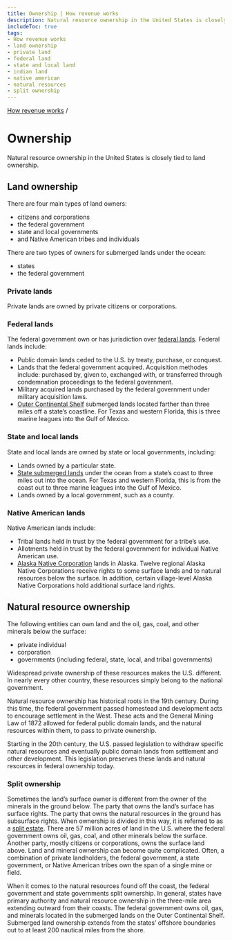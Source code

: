 ```yaml
---
title: Ownership | How revenue works
description: Natural resource ownership in the United States is closely tied to land ownership.
includeToc: true
tags:
- How revenue works
- land ownership
- private land
- federal land
- state and local land
- indian land
- native american
- natural resources
- split ownership
---
```


[How revenue works](/how-revenue-works/) /

# Ownership

Natural resource ownership in the United States is closely tied to land ownership.

## Land ownership

There are four main types of land owners: 
- citizens and corporations
- the federal government 
- state and local governments
- and Native American tribes and individuals 

There are two types of owners for submerged lands under the ocean: 
- states
- the federal government

### Private lands

Private lands are owned by private citizens or corporations.

### Federal lands

The federal government own or has jurisdiction over [federal lands](http://fas.org/sgp/crs/misc/R42346.pdf). Federal lands include:

* Public domain lands ceded to the U.S. by treaty, purchase, or conquest.
* Lands that the federal government acquired. Acquisition methodes include: purchased by, given to, exchanged with, or transferred through condemnation proceedings to the federal government.
* Military acquired lands purchased by the federal government under military acquisition laws.
* [Outer Continental Shelf](http://www.boem.gov/OCS-Lands-Act-History/) submerged lands located farther than three miles off a state’s coastline. For Texas and western Florida, this is three marine leagues into the Gulf of Mexico.

### State and local lands

State and local lands are owned by state or local governments, including:

* Lands owned by a particular state.
* [State submerged lands](https://www.boem.gov/sites/default/files/uploadedFiles/BOEM/Oil_and_Gas_Energy_Program/Leasing/Outer_Continental_Shelf/Lands_Act_History/submerged.pdf) under the ocean from a state’s coast to three miles out into the ocean. For Texas and western Florida, this is from the coast out to three marine leagues into the Gulf of Mexico.
* Lands owned by a local government, such as a county.

### Native American lands

Native American lands include:

* Tribal lands held in trust by the federal government for a tribe’s use.
* Allotments held in trust by the federal government for individual Native American use.
* [Alaska Native Corporation](http://dnr.alaska.gov/mlw/trails/17b/corpindex.cfm) lands in Alaska. Twelve regional Alaska Native Corporations receive rights to some surface lands and to natural resources below the surface. In addition, certain village-level Alaska Native Corporations hold additional surface land rights.

## Natural resource ownership

The following entities can own land and the oil, gas, coal, and other minerals below the surface:
- private individual 
- corporation
- governments (including federal, state, local, and tribal governments) 

Widespread private ownership of these resources makes the U.S. different. In nearly every other country, these resources simply belong to the national government.
<br/>

Natural resource ownership has historical roots in the 19th century. During this time, the federal government passed homestead and development acts to encourage settlement in the West. These acts and the General Mining Law of 1872 allowed for federal public domain lands, and the natural resources within them, to pass to private ownership. 
<br/>

Starting in the 20th century, the U.S. passed legislation to withdraw specific natural resources and eventually public domain lands from settlement and other development. This legislation preserves these lands and natural resources in federal ownership today.

### Split ownership

Sometimes the land’s surface owner is different from the owner of the minerals in the ground below. The party that owns the land’s surface has <GlossaryTerm>surface rights</GlossaryTerm>. The party that owns the natural resources in the ground has <GlossaryTerm>subsurface rights</GlossaryTerm>. When ownership is divided in this way, it is referred to as a [split estate](https://www.blm.gov/programs/energy-and-minerals/oil-and-gas/leasing/split-estate). There are 57 million acres of land in the U.S. where the federal government owns oil, gas, coal, and other minerals below the surface. Another party, mostly citizens or corporations, owns the surface land above. Land and mineral ownership can become quite complicated. Often, a combination of private landholders, the federal government, a state government, or Native American tribes own the span of a single mine or field.
<br/>

When it comes to the natural resources found off the coast, the federal government and state governments split ownership. In general, states have primary authority and natural resource ownership in the three-mile area extending outward from their coasts. The federal government owns oil, gas, and minerals located in the submerged lands on the Outer Continental Shelf. Submerged land ownership extends from the states’ offshore boundaries out to at least 200 nautical miles from the shore.
